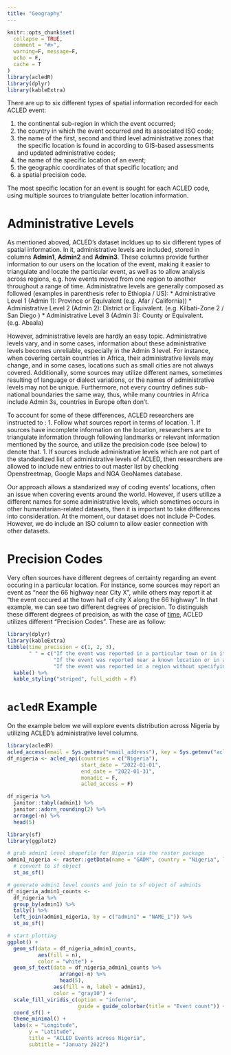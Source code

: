 ```yaml
---
title: "Geography"
---
```



```r
knitr::opts_chunk$set(
  collapse = TRUE,
  comment = "#>",
  warning=F, message=F,
  echo = F,
  cache = T
)
library(acledR)
library(dplyr)
library(kableExtra)

```


There are up to six different types of spatial information recorded for each ACLED event:
  
1. the continental sub-region in which the event occurred;
1. the country in which the event occurred and its associated ISO code;
1. the name of the first, second and third level administrative zones that the specific location is found in according to GIS-based assessments and updated administrative codes;
1. the name of the specific location of an event;
1. the geographic coordinates of that specific location; and
1. a spatial precision code.

The most specific location for an event is sought for each ACLED code, using multiple sources to triangulate better location information.

# Administrative Levels

As mentioned aboved, ACLED's dataset incldues up to six different types of spatial information. In it, administrative levels are included, stored in columns **Admin1**, **Admin2** and **Admin3**. These columns provide further information to our users on the location of the event, making it easier to triangulate and locate the particular event, as well as to allow analysis across regions, e.g. how events moved from one region to another throughout a range of time. Administrative levels are generally composed as followed (examples in parenthesis refer to Ethiopia / US):
  * Administrative Level 1 (Admin 1): Province  or Equivalent (e.g. Afar / California))
  * Administrative Level 2 (Admin 2): District or Equivalent. (e.g. Kilbati-Zone 2 / San Diego )
  * Administrative Level 3 (Admin 3): County or Equivalent. (e.g. Abaala)

However, administrative levels are hardly an easy topic. Administrative levels vary, and in some cases, information about these administrative levels becomes unreliable, especially in the Admin 3 level. For instance, when covering certain countries in Africa, their administrative levels may change, and in some cases, locations such as small cities are not always covered. Additionally, some sources may utilize different names, sometimes resulting of language or dialect variations, or the names of administrative levels may not be unique. Furthermore, not every country defines sub-national boundaries the same way, thus, while many countries in Africa include Admin 3s, countries in Europe often don't. 

To account for some of these differences, ACLED researchers are instructed to :
  1. Follow what sources report in terms of location.
  1. If sources have incomplete information on the location, researchers are to triangulate information through following landmarks or relevant         information mentioned by the source, and utilize the precision code (see below) to denote that. 
  1. If sources include administrative levels which are not part of the standardized list of administrative levels of ACLED, then researchers are allowed to include new entries to out master list by checking Openstreetmap, Google Maps and NGA GeoNames database. 
  
Our approach allows a standarized way of coding events' locations, often an issue when covering events around the world. However, if users utilize a different names for some administrative levels, which sometimes occurs in other humanitarian-related datasets, then it is important to take differences into consideration. At the moment, our dataset does not include P-Codes. However, we do include an ISO column to allow easier connection with other datasets. 

# Precision Codes

Very often sources have different degrees of certainty regarding an event occuring in a particular location. For instance, some sources may report an event as "near the 66 highway near City X", while others may report it at "the event occured at the town hall of city X along the 66 highway". In that example, we can see two different degrees of precision. To distinguish these different degrees of precision, as with the case of [time](https://billingtt.github.io/acledR/articles/time.html), ACLED utilizes different "Precision Codes". These are as follow:

```r
library(dplyr)
library(kableExtra)
tibble(time_precision = c(1, 2, 3),
       " " = c("If the event was reported in a particular town or in its outskirts and coordinates are available", 
               "If the event was reported near a known location or in a small part of a region",
               "If the event was reported in a region without specifying further details")) %>% 
  kable() %>%
  kable_styling("striped", full_width = F)

```

# `acledR` Example

On the example below we will explore events distribution across Nigeria by utilizing ACLED's administrative level columns. 

```r
library(acledR)
acled_access(email = Sys.getenv("email_address"), key = Sys.getenv("acled_key")) 
df_nigeria <- acled_api(countries = c("Nigeria"),
                        start_date = "2022-01-01",
                        end_date = "2022-01-31",
                        monadic = F,
                        acled_access = F)
```


```r
df_nigeria %>% 
  janitor::tabyl(admin1) %>% 
  janitor::adorn_rounding(2) %>% 
  arrange(-n) %>% 
  head(5)
```


```r
library(sf)
library(ggplot2)

# grab admin1 level shapefile for Nigeria via the raster package
admin1_nigeria <- raster::getData(name = "GADM", country = "Nigeria", level = 1) %>% 
  # convert to sf object
  st_as_sf()

# generate admin1 level counts and join to sf object of admin1s
df_nigeria_admin1_counts <-
  df_nigeria %>% 
  group_by(admin1) %>% 
  tally() %>% 
  left_join(admin1_nigeria, by = c("admin1" = "NAME_1")) %>% 
  st_as_sf()

# start plotting
ggplot() +
  geom_sf(data = df_nigeria_admin1_counts, 
          aes(fill = n),
          color = "white") +
  geom_sf_text(data = df_nigeria_admin1_counts %>% 
                 arrange(-n) %>% 
                 head(5), 
               aes(fill = n, label = admin1),
               color = "gray10") +
  scale_fill_viridis_c(option = "inferno",
                       guide = guide_colorbar(title = "Event count")) +
  coord_sf() +
  theme_minimal() +
  labs(x = "Longitude",
       y = "Latitude", 
       title = "ACLED Events across Nigeria",
       subtitle = "January 2022")

```
